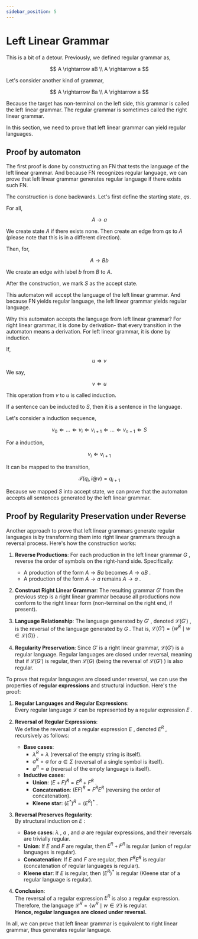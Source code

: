 ```yaml
---
sidebar_position: 5
---
```


# Left Linear Grammar

This is a bit of a detour. Previously, we defined regular grammar as,

$$
A \rightarrow aB \\
A \rightarrow a
$$

Let's consider another kind of grammar,

$$
A \rightarrow Ba \\
A \rightarrow a
$$

Because the target has non-terminal on the left side, this grammar is called the left linear grammar. The regular grammar is sometimes called the right linear grammar.

In this section, we need to prove that left linear grammar can yield regular languages.

## Proof by automaton

The first proof is done by constructing an FN that tests the language of the left linear grammar. And because FN recognizes regular language, we can prove that left linear grammar generates regular language if there exists such FN.

The construction is done backwards. Let's first define the starting state, $qs$.

For all,

$$
A \rightarrow a
$$

We create state $A$ if there exists none. Then create an edge from $qs$ to $A$ (please note that this is in a different direction).

Then, for,

$$
A \rightarrow Bb
$$

We create an edge with label $b$ from $B$ to $A$.

After the construction, we mark $S$ as the accept state.

This automaton will accept the language of the left linear grammar. And because FN yields regular language, the left linear grammar yields regular language.

Why this automaton accepts the language from left linear grammar? For right linear grammar, it is done by derivation- that every transition in the automaton means a derivation. For left linear grammar, it is done by induction.

If,

$$
u \Rightarrow v
$$

We say,

$$
v \Leftarrow u
$$

This operation from $v$ to $u$ is called induction.

If a sentence can be inducted to $S$, then it is a sentence in the language.

Let's consider a induction sequence,

$$
v_0 \Leftarrow \ldots \Leftarrow v_i \Leftarrow v_{i + 1} \Leftarrow \ldots \Leftarrow v_{n-1} \Leftarrow S
$$

For a induction,

$$
v_i \Leftarrow v_{i + 1}
$$

It can be mapped to the transition,

$$
\mathcal{T}(q_i, i@v) = q_{i+1}
$$

Because we mapped $S$ into accept state, we can prove that the automaton accepts all sentences generated by the left linear grammar.

## Proof by Regularity Preservation under Reverse

Another approach to prove that left linear grammars generate regular languages is by transforming them into right linear grammars through a reversal process. Here's how the construction works:

1. **Reverse Productions**: For each production in the left linear grammar $G$ , reverse the order of symbols on the right-hand side. Specifically:
   - A production of the form $A \rightarrow B a$  becomes $A \rightarrow a B$ .
   - A production of the form $A \rightarrow a$  remains $A \rightarrow a$ .

2. **Construct Right Linear Grammar**: The resulting grammar $G'$  from the previous step is a right linear grammar because all productions now conform to the right linear form (non-terminal on the right end, if present).

3. **Language Relationship**: The language generated by $G'$ , denoted $\mathcal{L}(G')$ , is the reversal of the language generated by $G$ . That is, $\mathcal{L}(G') = \{ w^R \mid w \in \mathcal{L}(G) \}$ .

4. **Regularity Preservation**: Since $G'$  is a right linear grammar, $\mathcal{L}(G')$  is a regular language. Regular languages are closed under reversal, meaning that if $\mathcal{L}(G')$  is regular, then $\mathcal{L}(G)$  (being the reversal of $\mathcal{L}(G')$ ) is also regular.

To prove that regular languages are closed under reversal, we can use the properties of **regular expressions** and structural induction. Here's the proof:

1. **Regular Languages and Regular Expressions**:  
   Every regular language $\mathcal{L}$ 
 can be represented by a regular expression $E$ 
.

2. **Reversal of Regular Expressions**:  
   We define the reversal of a regular expression $E$ 
, denoted $E^R$ 
, recursively as follows:
   - **Base cases**:
     - $\lambda^R = \lambda$ 
 (reversal of the empty string is itself).
     - $a^R = a$ 
 for $a \in \Sigma$ 
 (reversal of a single symbol is itself).
     - $\emptyset^R = \emptyset$ 
 (reversal of the empty language is itself).
   - **Inductive cases**:
     - **Union**: $(E + F)^R = E^R + F^R$ 
.
     - **Concatenation**: $(EF)^R = F^R E^R$ 
 (reversing the order of concatenation).
     - **Kleene star**: $(E^*)^R = (E^R)^*$ 
.

3. **Reversal Preserves Regularity**:  
   By structural induction on $E$ 
:
   - **Base cases**: $\lambda$ 
, $a$ 
, and $\emptyset$ 
 are regular expressions, and their reversals are trivially regular.
   - **Union**: If $E$ 
 and $F$ 
 are regular, then $E^R + F^R$ 
 is regular (union of regular languages is regular).
   - **Concatenation**: If $E$ 
 and $F$ 
 are regular, then $F^R E^R$ 
 is regular (concatenation of regular languages is regular).
   - **Kleene star**: If $E$ 
 is regular, then $(E^R)^*$ 
 is regular (Kleene star of a regular language is regular).

4. **Conclusion**:  
   The reversal of a regular expression $E^R$ 
 is also a regular expression. Therefore, the language $\mathcal{L}^R = \{ w^R \mid w \in \mathcal{L} \}$ 
 is regular.  
   **Hence, regular languages are closed under reversal.**

In all, we can prove that left linear grammar is equivalent to right linear grammar, thus generates regular language.
